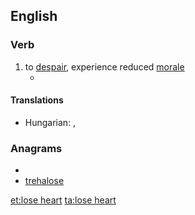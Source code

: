 ==English==

===Verb===
{{en-verb|loses heart|losing heart|lost heart|lost heart}}

# to [[despair]], experience reduced [[morale]]
#*{{quote-book
|year=2008
|author=Sue Grafton
|title=J is for Judgment
|chapter=
|url=http://books.google.com/books?id=0ve5YB4pvOQC&pg=PA159&dq=%22we'd+have+lost+heart%22&hl=en&ei=X00NTeDnHc2hnweesZCtDg&sa=X&oi=book_result&ct=result&resnum=1&ved=0CCYQ6AEwAA#v=onepage&q=%22we'd%20have%20lost%20heart%22&f=false
|isbn=
|page=159
|passage=There's nothing so humbling as being a dunce in a foreign tongue, and if it weren't for her compassion, we'd have '''lost heart''' after two weeks.}}

====Translations====
{{trans-top|to despair}}
* Hungarian: {{t|hu|elkedvetlenedik}}, {{t|hu|elcsügged}}
{{trans-mid}}
{{trans-bottom}}

===Anagrams===
* {{alphagram|aeehlorst}}
* [[trehalose#English|trehalose]]

[[et:lose heart]]
[[ta:lose heart]]